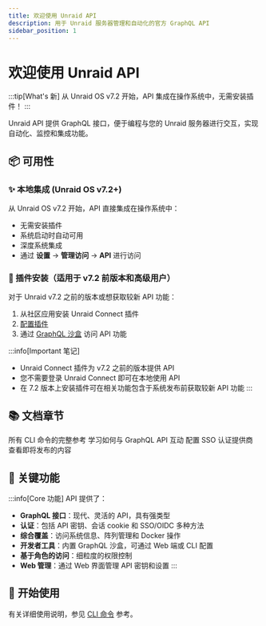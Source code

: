 ```yaml
---
title: 欢迎使用 Unraid API
description: 用于 Unraid 服务器管理和自动化的官方 GraphQL API
sidebar_position: 1
---
```



# 欢迎使用 Unraid API

:::tip[What's 新]
从 Unraid OS v7.2 开始，API 集成在操作系统中，无需安装插件！
:::

Unraid API 提供 GraphQL 接口，便于编程与您的 Unraid 服务器进行交互，实现自动化、监控和集成功能。

## 📦 可用性

### ✨ 本地集成 (Unraid OS v7.2+)

从 Unraid OS v7.2 开始，API 直接集成在操作系统中：

- 无需安装插件
- 系统启动时自动可用
- 深度系统集成
- 通过 **设置** → **管理访问** → **API** 进行访问

### 🔌 插件安装（适用于 v7.2 前版本和高级用户）

对于 Unraid v7.2 之前的版本或想获取较新 API 功能：

1. 从社区应用安装 Unraid Connect 插件
2. [配置插件](./how-to-use-the-api.mdx#enabling-the-graphql-sandbox)
3. 通过 [GraphQL 沙盒](./how-to-use-the-api.mdx) 访问 API 功能

:::info[Important 笔记]
- Unraid Connect 插件为 v7.2 之前的版本提供 API
- 您不需要登录 Unraid Connect 即可在本地使用 API
- 在 7.2 版本上安装插件可在相关功能包含于系统发布前获取较新 API 功能
:::

## 📚 文档章节

<div style={{display: 'grid', gridTemplateColumns: 'repeat(auto-fit, minmax(250px, 1fr))', gap: '1rem'}}>
  <Card title="CLI命令" icon="终端" href="./cli">
    所有 CLI 命令的完整参考
  </Card>

  <Card title="使用 API" icon="代码" href="./how-to-use-the-api">
    学习如何与 GraphQL API 互动
  </Card>

  <Card title="OIDC 设置" icon="护盾" href="./oIDC提供商设置">
    配置 SSO 认证提供商
  </Card>

  <Card title="即将推出的功能" icon="火箭" href="./即将推出的功能">
    查看即将发布的内容
  </Card>
</div>

## 🌟 关键功能

:::info[Core 功能]
API 提供了：

- **GraphQL 接口**：现代、灵活的 API，具有强类型
- **认证**：包括 API 密钥、会话 cookie 和 SSO/OIDC 多种方法
- **综合覆盖**：访问系统信息、阵列管理和 Docker 操作
- **开发者工具**：内置 GraphQL 沙盒，可通过 Web 端或 CLI 配置
- **基于角色的访问**：细粒度的权限控制
- **Web 管理**：通过 Web 界面管理 API 密钥和设置
:::

## 🚀 开始使用

<Tabs>
  <TabItem value="v72" label="Unraid OS v7.2+" default>
    <GetStartedV72 />
  </TabItem>

  <TabItem value="较旧" label="7.2版本前">
    <GetStartedPre72 />
  </TabItem>
</Tabs>

有关详细使用说明，参见 [CLI 命令](./cli) 参考。
